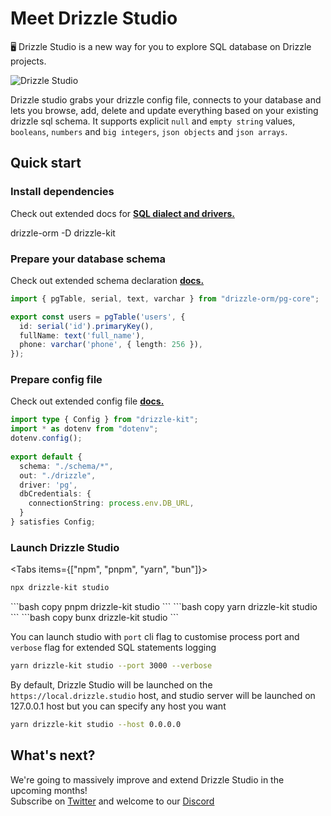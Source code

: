 
# Meet Drizzle Studio
🖥 Drizzle Studio is a new way for you to explore SQL database on Drizzle projects.

![Drizzle Studio](@/assets/images/drizzle-studio.jpg)

Drizzle studio grabs your drizzle config file, connects to your database and lets you browse, add, 
delete and update everything based on your existing drizzle sql schema. It supports explicit `null` and `empty string` values, 
`booleans`, `numbers` and `big integers`, `json objects` and `json arrays`.

## Quick start
<Steps>

### Install dependencies
Check out extended docs for **[SQL dialect and drivers.](/docs/installation-and-db-connection)**

<Npm>
drizzle-orm
-D drizzle-kit
</Npm>

### Prepare your database schema
Check out extended schema declaration **[docs.](/docs/sql-schema-declaration)**
```typescript copy filename="schema.ts"
import { pgTable, serial, text, varchar } from "drizzle-orm/pg-core";

export const users = pgTable('users', {
  id: serial('id').primaryKey(),
  fullName: text('full_name'),
  phone: varchar('phone', { length: 256 }),
});
```

### Prepare config file
Check out extended config file **[docs.](/kit-docs/conf)**
```typescript copy filename="drizzle.config.ts"
import type { Config } from "drizzle-kit";
import * as dotenv from "dotenv";
dotenv.config();
 
export default {
  schema: "./schema/*",
  out: "./drizzle",
  driver: 'pg',
  dbCredentials: {
    connectionString: process.env.DB_URL,
  }
} satisfies Config;
```
### Launch Drizzle Studio
<Tabs items={["npm", "pnpm", "yarn", "bun"]}>
<Tab>
```bash copy
npx drizzle-kit studio
```
</Tab>
<Tab>
```bash copy
pnpm drizzle-kit studio
```
</Tab>
<Tab>
```bash copy
yarn drizzle-kit studio
```
</Tab>
<Tab>
```bash copy
bunx drizzle-kit studio
```
</Tab>
</Tabs>

You can launch studio with `port` cli flag to customise process port and `verbose` flag for extended SQL statements logging
```bash
yarn drizzle-kit studio --port 3000 --verbose
```

By default, Drizzle Studio will be launched on the `https://local.drizzle.studio` host, and studio server will be launched on 127.0.0.1 host but you can specify any host you want
```bash
yarn drizzle-kit studio --host 0.0.0.0
```
</Steps>


## What's next?
We're going to massively improve and extend Drizzle Studio in the upcoming months!   
Subscribe on [Twitter](https://twitter.com/DrizzleORM) and welcome to our [Discord](https://driz.li/discord)
